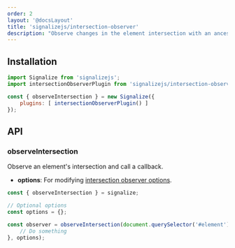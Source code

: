 ```yaml
---
order: 2
layout: '@docsLayout'
title: 'signalizejs/intersection-observer'
description: "Observe changes in the element intersection with an ancestor element or with the document's viewport."
---
```


## Installation
<ImportMapDependencies module="intersection-observer" />

```js
import Signalize from 'signalizejs';
import intersectionObserverPlugin from 'signalizejs/intersection-observer';

const { observeIntersection } = new Signalize({
	plugins: [ intersectionObserverPlugin() ]
});
```

## API

### observeIntersection
Observe an element's intersection and call a callback.
- **options**: For modifying [intersection observer options](https://developer.mozilla.org/en-US/docs/Web/API/Intersection_Observer_API#creating_an_intersection_observer).

```js
const { observeIntersection } = signalize;

// Optional options
const options = {};

const observer = observeIntersection(document.querySelector('#element'), () => {
	// Do something
}, options);
```
